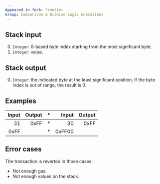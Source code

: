 ```yaml
---
Appeared in fork: Frontier
Group: Comparison & Bitwise Logic Operations
---
```


## Stack input

0. `Integer`: 0-based byte index starting from the most significant byte.
1. `Integer`: value.

## Stack output

0. `Integer`: the indicated byte at the least significant position. If the byte index is out of range, the result is 0.

## Examples

| Input | Output | * | Input | Output |
|------:|-------:|-|------:|-------:|
| 31 | 0xFF | * | 30 | 0xFF |
| 0xFF | | * | 0xFF00 | |

## Error cases

The transaction is reverted in those cases:
- Not enough gas.
- Not enough values on the stack.

